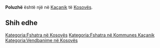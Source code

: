 {{Fshat në 
 | Emri                = Poluzhë
 | EmriAlt                = 
 | NAME_SHORT_FORM=      
 | NAME_GENERIC=      
 | NAME_SORT_NAME_RO=      POLUZHE
 | FULL_NAME_RO = Poluzhë
 | FULL_NAME_ND_RO=Poluzhe
 | SORT_NAME_RG=POLUZHE
 | FULL_NAME_RG=Poluzhë
 | FULL_NAME_ND_RG=Poluzhe
 | SRP_NAME_SHORT_FORM=      
 | SRP_NAME_GENERIC=      
 | SRP_NAME_SORT_NAME_RO=      
 | SRP_FULL_NAME_RO = 
 | SRP_FULL_NAME_ND_RO=
 | SRP_SORT_NAME_RG=
 | SRP_FULL_NAME_RG=
 | SRP_FULL_NAME_ND_RG=
 | Emri (Rasa dhanore) = 
 | Figura              = 
 | Shteti              = Kosovo
 | Komuna              = Kaçanik
 | Kodi postar         = 
 | Sipërfaqja          = 

 | Popullsia           = 

 | Regj. i popullsisë  = 
 | Dend. e popullsisë  = 
 | Faqja zyrtare       = 
 <!--- Koordinatat ----> 
 | Gjerësia            = 42.689722
 | Gjatësia            = 20.83
 | Lartësia            = 
}}
'''Poluzhë''' është një [[]] në [[Kaçanik]] të [[Kosovës]].

<!-- == Gjeografia == -->
<!-- == Historia == -->
<!-- == Demografia == -->
== Shih edhe ==
{{Komuna Kaçanik}}
{{Kosovo-Administrata-Cung}}

[[Kategoria:Fshatra në Kosovës]]
[[Kategoria:Fshatra në Kommunes Kaçanik]]
[[Kategoria:Vendbanime në Kosovës]]